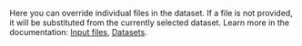 Here you can override individual files in the dataset. If a file is not provided, it will be substituted from the currently selected dataset. Learn more in the documentation: [Input files](https://docs.nextstrain.org/projects/nextclade/en/latest/user/input-files.html), [Datasets](https://docs.nextstrain.org/projects/nextclade/en/latest/user/datasets.html).
